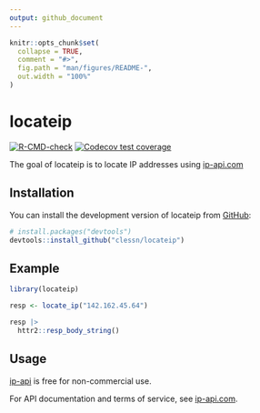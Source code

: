 ```yaml
---
output: github_document
---
```


<!-- README.md is generated from README.Rmd. Please edit that file -->

```r
knitr::opts_chunk$set(
  collapse = TRUE,
  comment = "#>",
  fig.path = "man/figures/README-",
  out.width = "100%"
)
```

# locateip

<!-- badges: start -->
[![R-CMD-check](https://github.com/clessn/ipadress/actions/workflows/R-CMD-check.yaml/badge.svg)](https://github.com/clessn/ipadress/actions/workflows/R-CMD-check.yaml)
[![Codecov test coverage](https://codecov.io/gh/clessn/locateip/branch/main/graph/badge.svg)](https://app.codecov.io/gh/clessn/locateip?branch=main)
<!-- badges: end -->

The goal of locateip is to locate IP addresses using [ip-api.com](https://ip-api.com/)

## Installation

You can install the development version of locateip from [GitHub](https://github.com/):

```r
# install.packages("devtools")
devtools::install_github("clessn/locateip")
```

## Example

```r
library(locateip)

resp <- locate_ip("142.162.45.64")

resp |>
  httr2::resp_body_string()
```

## Usage

[ip-api](https://ip-api.com/) is free for non-commercial use.

For API documentation and terms of service, see [ip-api.com](https://ip-api.com/).
